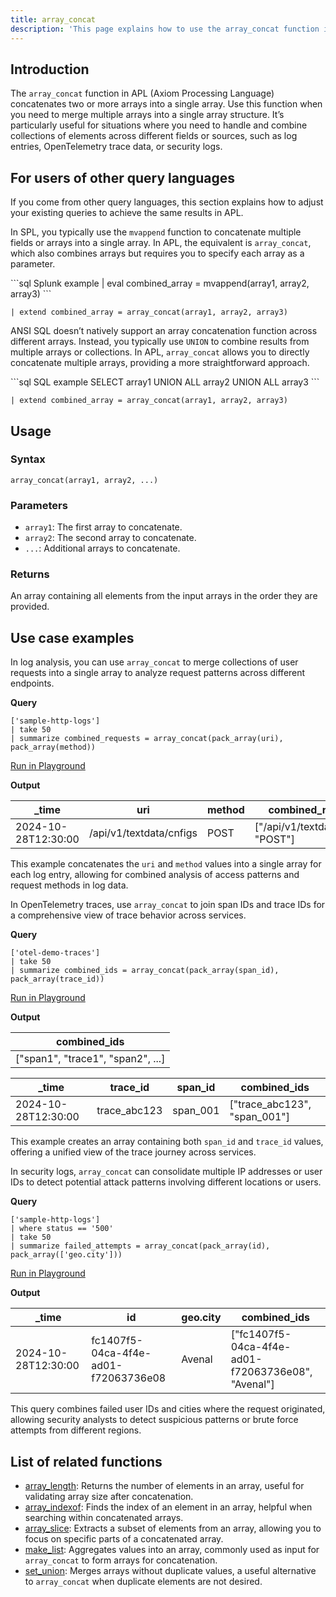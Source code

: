 ```yaml
---
title: array_concat
description: 'This page explains how to use the array_concat function in APL.'
---
```


## Introduction

The `array_concat` function in APL (Axiom Processing Language) concatenates two or more arrays into a single array. Use this function when you need to merge multiple arrays into a single array structure. It’s particularly useful for situations where you need to handle and combine collections of elements across different fields or sources, such as log entries, OpenTelemetry trace data, or security logs.

## For users of other query languages

If you come from other query languages, this section explains how to adjust your existing queries to achieve the same results in APL.

<AccordionGroup>
<Accordion title="Splunk SPL users">

In SPL, you typically use the `mvappend` function to concatenate multiple fields or arrays into a single array. In APL, the equivalent is `array_concat`, which also combines arrays but requires you to specify each array as a parameter.

<CodeGroup>
```sql Splunk example
| eval combined_array = mvappend(array1, array2, array3)
```

```kusto APL equivalent
| extend combined_array = array_concat(array1, array2, array3)
```
</CodeGroup>

</Accordion>
<Accordion title="ANSI SQL users">

ANSI SQL doesn’t natively support an array concatenation function across different arrays. Instead, you typically use `UNION` to combine results from multiple arrays or collections. In APL, `array_concat` allows you to directly concatenate multiple arrays, providing a more straightforward approach.

<CodeGroup>
```sql SQL example
SELECT array1 UNION ALL array2 UNION ALL array3
```

```kusto APL equivalent
| extend combined_array = array_concat(array1, array2, array3)
```
</CodeGroup>

</Accordion>
</AccordionGroup>

## Usage

### Syntax

```kusto
array_concat(array1, array2, ...)
```

### Parameters

- `array1`: The first array to concatenate.
- `array2`: The second array to concatenate.
- `...`: Additional arrays to concatenate.

### Returns

An array containing all elements from the input arrays in the order they are provided.

## Use case examples

<Tabs>
<Tab title="Log analysis">

In log analysis, you can use `array_concat` to merge collections of user requests into a single array to analyze request patterns across different endpoints.

**Query**

```kusto
['sample-http-logs']
| take 50
| summarize combined_requests = array_concat(pack_array(uri), pack_array(method))
```

[Run in Playground](https://play.axiom.co/axiom-play-qf1k/explorer?initForm=%7B%22apl%22%3A%22%5B'sample-http-logs'%5D%20%7C%20take%2050%20%7C%20summarize%20combined_requests%20%3D%20array_concat(pack_array(uri)%2C%20pack_array(method))%22%7D)

**Output**

| _time               | uri      | method       | combined_requests       |
|---------------------|---------------|---------------|--------------------|
| 2024-10-28T12:30:00 | /api/v1/textdata/cnfigs  | POST   | ["/api/v1/textdata/cnfigs", "POST"] |

This example concatenates the `uri` and `method` values into a single array for each log entry, allowing for combined analysis of access patterns and request methods in log data.

</Tab>
<Tab title="OpenTelemetry traces">

In OpenTelemetry traces, use `array_concat` to join span IDs and trace IDs for a comprehensive view of trace behavior across services.

**Query**

```kusto
['otel-demo-traces']
| take 50
| summarize combined_ids = array_concat(pack_array(span_id), pack_array(trace_id))
```

[Run in Playground](https://play.axiom.co/axiom-play-qf1k/explorer?initForm=%7B%22apl%22%3A%22%5B'otel-demo-traces'%5D%20%7C%20take%2050%20%7C%20summarize%20combined_ids%20%3D%20array_concat(pack_array(span_id)%2C%20pack_array(trace_id))%22%7D)

**Output**

| combined_ids                            |
|-----------------------------------------|
| ["span1", "trace1", "span2", ...]       |

| _time               | trace_id      | span_id       | combined_ids       |
|---------------------|---------------|---------------|--------------------|
| 2024-10-28T12:30:00 | trace_abc123  | span_001      | ["trace_abc123", "span_001"]           |

This example creates an array containing both `span_id` and `trace_id` values, offering a unified view of the trace journey across services.

</Tab>
<Tab title="Security logs">

In security logs, `array_concat` can consolidate multiple IP addresses or user IDs to detect potential attack patterns involving different locations or users.

**Query**

```kusto
['sample-http-logs']
| where status == '500'
| take 50
| summarize failed_attempts = array_concat(pack_array(id), pack_array(['geo.city']))
```

[Run in Playground](https://play.axiom.co/axiom-play-qf1k/explorer?initForm=%7B%22apl%22%3A%22%5B'sample-http-logs'%5D%20%7C%20where%20status%20%3D%3D%20'500'%20%7C%20take%2050%20%7C%20summarize%20failed_attempts%20%3D%20array_concat(pack_array(id)%2C%20pack_array(%5B'geo.city'%5D))%22%7D)

**Output**

| _time               | id      | geo.city       | combined_ids       |
|---------------------|---------------|---------------|--------------------|
| 2024-10-28T12:30:00 | fc1407f5-04ca-4f4e-ad01-f72063736e08  | Avenal      | ["fc1407f5-04ca-4f4e-ad01-f72063736e08", "Avenal"]  |

This query combines failed user IDs and cities where the request originated, allowing security analysts to detect suspicious patterns or brute force attempts from different regions.

</Tab>
</Tabs>

## List of related functions

- [array_length](/apl/array-functions/array_length-function): Returns the number of elements in an array, useful for validating array size after concatenation.
- [array_indexof](/apl/array-functions/array_indexof-function): Finds the index of an element in an array, helpful when searching within concatenated arrays.
- [array_slice](/apl/array-functions/array_slice-function): Extracts a subset of elements from an array, allowing you to focus on specific parts of a concatenated array.
- [make_list](/apl/aggregation-functions/make_list-function): Aggregates values into an array, commonly used as input for `array_concat` to form arrays for concatenation.
- [set_union](/apl/set-functions/set_union-function): Merges arrays without duplicate values, a useful alternative to `array_concat` when duplicate elements are not desired.